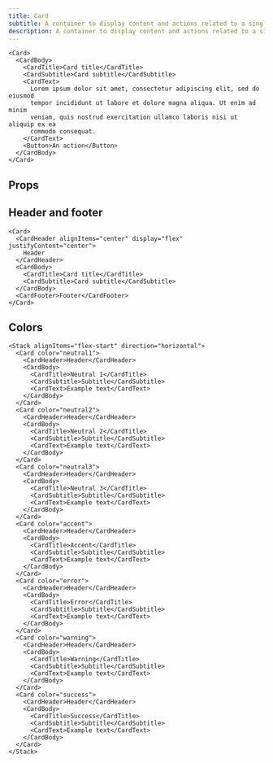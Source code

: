 ```yaml
---
title: Card
subtitle: A container to display content and actions related to a single subject
description: A container to display content and actions related to a single subject
---
```


```tsx live name="simple card"
<Card>
  <CardBody>
    <CardTitle>Card title</CardTitle>
    <CardSubtitle>Card subtitle</CardSubtitle>
    <CardText>
      Lorem ipsum dolor sit amet, consectetur adipiscing elit, sed do eiusmod
      tempor incididunt ut labore et dolore magna aliqua. Ut enim ad minim
      veniam, quis nostrud exercitation ullamco laboris nisi ut aliquip ex ea
      commodo consequat.
    </CardText>
    <Button>An action</Button>
  </CardBody>
</Card>
```

## Props

<PropsTable sourceLink={sourceLink} types={types} />

## Header and footer

```tsx live name="card header and footer"
<Card>
  <CardHeader alignItems="center" display="flex" justifyContent="center">
    Header
  </CardHeader>
  <CardBody>
    <CardTitle>Card title</CardTitle>
    <CardSubtitle>Card subtitle</CardSubtitle>
  </CardBody>
  <CardFooter>Footer</CardFooter>
</Card>
```

## Colors

```tsx live name="card colors"
<Stack alignItems="flex-start" direction="horizontal">
  <Card color="neutral1">
    <CardHeader>Header</CardHeader>
    <CardBody>
      <CardTitle>Neutral 1</CardTitle>
      <CardSubtitle>Subtitle</CardSubtitle>
      <CardText>Example text</CardText>
    </CardBody>
  </Card>
  <Card color="neutral2">
    <CardHeader>Header</CardHeader>
    <CardBody>
      <CardTitle>Neutral 2</CardTitle>
      <CardSubtitle>Subtitle</CardSubtitle>
      <CardText>Example text</CardText>
    </CardBody>
  </Card>
  <Card color="neutral3">
    <CardHeader>Header</CardHeader>
    <CardBody>
      <CardTitle>Neutral 3</CardTitle>
      <CardSubtitle>Subtitle</CardSubtitle>
      <CardText>Example text</CardText>
    </CardBody>
  </Card>
  <Card color="accent">
    <CardHeader>Header</CardHeader>
    <CardBody>
      <CardTitle>Accent</CardTitle>
      <CardSubtitle>Subtitle</CardSubtitle>
      <CardText>Example text</CardText>
    </CardBody>
  </Card>
  <Card color="error">
    <CardHeader>Header</CardHeader>
    <CardBody>
      <CardTitle>Error</CardTitle>
      <CardSubtitle>Subtitle</CardSubtitle>
      <CardText>Example text</CardText>
    </CardBody>
  </Card>
  <Card color="warning">
    <CardHeader>Header</CardHeader>
    <CardBody>
      <CardTitle>Warning</CardTitle>
      <CardSubtitle>Subtitle</CardSubtitle>
      <CardText>Example text</CardText>
    </CardBody>
  </Card>
  <Card color="success">
    <CardHeader>Header</CardHeader>
    <CardBody>
      <CardTitle>Success</CardTitle>
      <CardSubtitle>Subtitle</CardSubtitle>
      <CardText>Example text</CardText>
    </CardBody>
  </Card>
</Stack>
```
